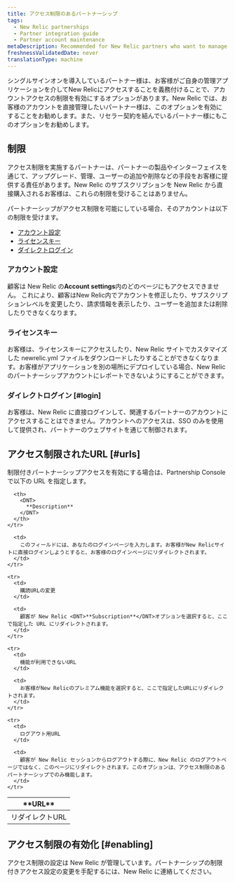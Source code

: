 ```yaml
---
title: アクセス制限のあるパートナーシップ
tags:
  - New Relic partnerships
  - Partner integration guide
  - Partner account maintenance
metaDescription: Recommended for New Relic partners who want to manage their customers' accounts directly and for partners with reseller agreements.
freshnessValidatedDate: never
translationType: machine
---
```


シングルサインオンを導入しているパートナー様は、お客様がご自身の管理アプリケーションを介してNew Relicにアクセスすることを義務付けることで、アカウントアクセスの制限を有効にするオプションがあります。New Relic では、お客様のアカウントを直接管理したいパートナー様は、このオプションを有効にすることをお勧めします。また、リセラー契約を結んでいるパートナー様にもこのオプションをお勧めします。

## 制限

アクセス制限を実施するパートナーは、パートナーの製品やインターフェイスを通じて、アップグレード、管理、ユーザーの追加や削除などの手段をお客様に提供する責任があります。New Relic のサブスクリプションを New Relic から直接購入されるお客様は、これらの制限を受けることはありません。

パートナーシップがアクセス制限を可能にしている場合、そのアカウントは以下の制限を受けます。

* [アカウント設定](#account-settings)
* [ライセンスキー](#license-key)
* [ダイレクトログイン](#login)

### アカウント設定

顧客は New Relic の<DNT>**Account settings**</DNT>内のどのページにもアクセスできません。 これにより、顧客はNew Relic内でアカウントを修正したり、サブスクリプションレベルを変更したり、請求情報を表示したり、ユーザーを追加または削除したりできなくなります。

### ライセンスキー

お客様は、ライセンスキーにアクセスしたり、New Relic サイトでカスタマイズした newrelic.yml ファイルをダウンロードしたりすることができなくなります。お客様がアプリケーションを別の場所にデプロイしている場合、New Relic のパートナーシップアカウントにレポートできないようにすることができます。

### ダイレクトログイン [#login]

お客様は、New Relic に直接ログインして、関連するパートナーのアカウントにアクセスすることはできません。アカウントへのアクセスは、SSO のみを使用して提供され、パートナーのウェブサイトを通じて制御されます。

## アクセス制限されたURL [#urls]

制限付きパートナーシップアクセスを有効にする場合は、Partnership Console で以下の URL を指定します。

<table>
  <thead>
    <tr>
      <th width={200}>
        <DNT>
          **URL**
        </DNT>
      </th>

      <th>
        <DNT>
          **Description**
        </DNT>
      </th>
    </tr>
  </thead>

  <tbody>
    <tr>
      <td>
        リダイレクトURL
      </td>

      <td>
        このフィールドには、あなたのログインページを入力します。お客様がNew Relicサイトに直接ログインしようとすると、お客様のログインページにリダイレクトされます。
      </td>
    </tr>

    <tr>
      <td>
        購読URLの変更
      </td>

      <td>
        顧客が New Relic <DNT>**Subscription**</DNT>オプションを選択すると、ここで指定した URL にリダイレクトされます。
      </td>
    </tr>

    <tr>
      <td>
        機能が利用できないURL
      </td>

      <td>
        お客様がNew Relicのプレミアム機能を選択すると、ここで指定したURLにリダイレクトされます。
      </td>
    </tr>

    <tr>
      <td>
        ログアウト用URL
      </td>

      <td>
        顧客が New Relic セッションからログアウトする際に、New Relic のログアウトページではなく、このページにリダイレクトされます。このオプションは、アクセス制限のあるパートナーシップでのみ機能します。
      </td>
    </tr>
  </tbody>
</table>

## アクセス制限の有効化 [#enabling]

アクセス制限の設定は New Relic が管理しています。パートナーシップの制限付きアクセス設定の変更を手配するには、New Relic に連絡してください。
